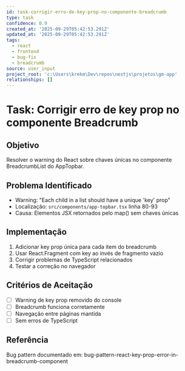 ```yaml
---
id: task-corrigir-erro-de-key-prop-no-componente-breadcrumb
type: task
confidence: 0.9
created_at: '2025-09-29T05:42:53.291Z'
updated_at: '2025-09-29T05:42:53.291Z'
tags:
  - react
  - frontend
  - bug-fix
  - breadcrumb
source: user_input
project_root: 'c:\Users\krekm\Dev\repos\nextjs\projetos\gm-app'
relationships: []
---
```

# Task: Corrigir erro de key prop no componente Breadcrumb

## Objetivo
Resolver o warning do React sobre chaves únicas no componente BreadcrumbList do AppTopbar.

## Problema Identificado
- Warning: "Each child in a list should have a unique 'key' prop"
- Localização: `src/components/app-topbar.tsx` linha 80-93
- Causa: Elementos JSX retornados pelo map() sem chaves únicas

## Implementação
1. Adicionar key prop única para cada item do breadcrumb
2. Usar React.Fragment com key ao invés de fragmento vazio
3. Corrigir problemas de TypeScript relacionados
4. Testar a correção no navegador

## Critérios de Aceitação
- [ ] Warning de key prop removido do console
- [ ] Breadcrumb funciona corretamente
- [ ] Navegação entre páginas mantida
- [ ] Sem erros de TypeScript

## Referência
Bug pattern documentado em: bug-pattern-react-key-prop-error-in-breadcrumb-component
